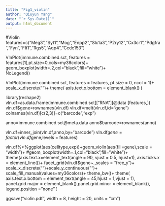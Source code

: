 ---
title: "Fig1_violin"
author: "Qiuyun Yang"
date: "`r Sys.Date()`"
output: html_document
---

#Violin
features=c("Meg3","Syt1","Mog","Enpp2","Slc1a3","P2ry12","Cx3cr1","Pdgfra","Fyn","Flt1","Rgs5","Aqp4","Ccdc153")

VlnPlot(immune.combined.sct, features = features[1],pt.size=0,cols=my36colors)+ 
  geom_boxplot(width=.2,col="black",fill="white")+  
  NoLegend()

VlnPlot(immune.combined.sct, features = features, pt.size = 0, ncol = 1)+
  scale_x_discrete("")+
  theme(
    axis.text.x.bottom = element_blank()
  )

library(reshape2)
vln.df=as.data.frame(immune.combined.sct[["RNA"]]@data[features,])
vln.df$gene=rownames(vln.df)
vln.df=melt(vln.df,id="gene")
colnames(vln.df)[c(2,3)]=c("barcode","exp")

anno=immune.combined.sct@meta.data
anno$barcode=rownames(anno)

vln.df=inner_join(vln.df,anno,by="barcode")
vln.df$gene=factor(vln.df$gene,levels = features) 

vln.df%>%ggplot(aes(celltype,exp))+geom_violin(aes(fill=gene),scale = "width")+ 
  #geom_boxplot(width=.1,col="black",fill="white")+
  theme(axis.text.x=element_text(angle = 90, vjust = 0.5, hjust=1), axis.ticks.x = element_line())+
  facet_grid(vln.df$gene~.,scales = "free_y")+
  scale_x_discrete("")+scale_y_continuous("")+
  scale_fill_manual(values=my36colors)+
  theme_bw()+
  theme(
    axis.text.x.bottom = element_text(angle = 45,hjust = 1,vjust = 1),
    panel.grid.major = element_blank(),panel.grid.minor = element_blank(),
    legend.position = "none"
  )

ggsave("violin.pdf", width = 8, height = 20, units = "cm")
